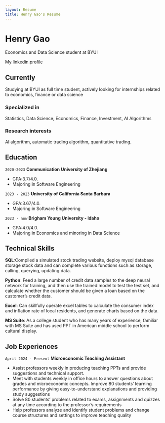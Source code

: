 ```yaml
---
layout: Resume
title: Henry Gao's Resume
---
```

# Henry Gao
Economics and Data Science student at BYUI

<div id="webaddress">
<a href="https://www.linkedin.com/in/henry-gao229/">My linkedin profile</a>
</div>


## Currently

Studying at BYUI as full time student, actively looking for internships related to economics, finance or data science

### Specialized in

Statistics, Data Science, Economics, Finance, Investment, AI Algorithms


### Research interests

AI algorithm, automatic trading algorithm, quantitative trading.


## Education

`2020-2023`
__Communication University of Zhejiang__

- GPA:3.7/4.0.
- Majoring in Software Engineering

`2023 - 2023`
__University of California Santa Barbara__

- GPA:3.67/4.0.
- Majoring in Software Engineering

`2023 - now`
__Brigham Young University - Idaho__

- GPA:4.0/4.0.
- Majoring in Economics and minoring in Data Science

## Technical Skills

__SQL__:Compiled a simulated stock trading website, deploy mysql database storage 
stock data and can complete various functions such as storage, calling, querying, 
updating data.

__Python__: Feed a large number of credit data samples to the deep neural network for 
training, and then use the trained model to test the test set, and calculate whether the 
customer should be given a loan based on the customer's credit data.

__Excel__: Can skillfully operate excel tables to calculate the consumer index and 
inflation rate of local residents, and generate charts based on the data.

__MS Suite__: As a college student who has many years of experience, familiar with MS 
Suite and has used PPT in American middle school to perform cultural display.

## Job Experiences

`April 2024 - Present`
__Microeconomic Teaching Assistant__

- Assist professors weekly in producing teaching PPTs and provide suggestions and technical support.
- Meet with students weekly in office hours to answer questions about grades and microeconomic concepts. Improve 80 students' learning performance by giving easy-to-understand explanations and providing study suggestions
- Solve 80 students' problems related to exams, assignments and quizzes at any time according to the professor's requirements
- Help professors analyze and identify student problems and change course structures and settings to improve teaching quality

<!-- ### Footer

Last updated: October 2024 -->